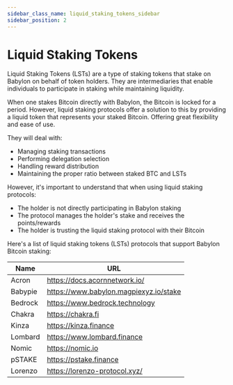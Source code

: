 ```yaml
---
sidebar_class_name: liquid_staking_tokens_sidebar
sidebar_position: 2
---
```


# Liquid Staking Tokens

Liquid Staking Tokens (LSTs) are a type of staking tokens that stake on Babylon on behalf of token holders. They are intermediaries that enable individuals to participate in staking while maintaining liquidity. 

When one stakes Bitcoin directly with Babylon, the Bitcoin is locked for a period. However, liquid staking protocols offer a solution to this by providing a liquid token that represents your staked Bitcoin. Offering great flexibility and ease of use. 

They will deal with: 
- Managing staking transactions
- Performing delegation selection
- Handling reward distribution
- Maintaining the proper ratio between staked BTC and LSTs

However, it's important to understand that when using liquid staking protocols:

- The holder is not directly participating in Babylon staking
- The protocol manages the holder's stake and receives the points/rewards
- The holder is trusting the liquid staking protocol with their Bitcoin

Here's a list of liquid staking tokens (LSTs) protocols that support Babylon Bitcoin staking: 

| Name | URL |
|------|-----|
| Acron | https://docs.acornnetwork.io/ |
| Babypie | https://www.babylon.magpiexyz.io/stake |
| Bedrock | https://www.bedrock.technology |
| Chakra | https://chakra.fi |
| Kinza | https://kinza.finance |
| Lombard | https://www.lombard.finance |
| Nomic | https://nomic.io |
| pSTAKE | https://pstake.finance |
| Lorenzo | https://lorenzo-protocol.xyz/ |

